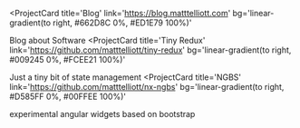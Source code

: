 <ProjectCard
  title='Blog'
  link='https://blog.matttelliott.com'
  bg='linear-gradient(to right, #662D8C 0%, #ED1E79 100%)'
>
  Blog about Software
</ProjectCard>
<ProjectCard
  title='Tiny Redux'
  link='https://github.com/matttelliott/tiny-redux'
  bg='linear-gradient(to right, #009245 0%, #FCEE21 100%)'
>
  Just a tiny bit of state management
</ProjectCard>
<ProjectCard
  title='NGBS'
  link='https://github.com/matttelliott/nx-ngbs'
  bg='linear-gradient(to right, #D585FF 0%, #00FFEE 100%)'
>
  experimental angular widgets based on bootstrap
</ProjectCard>
